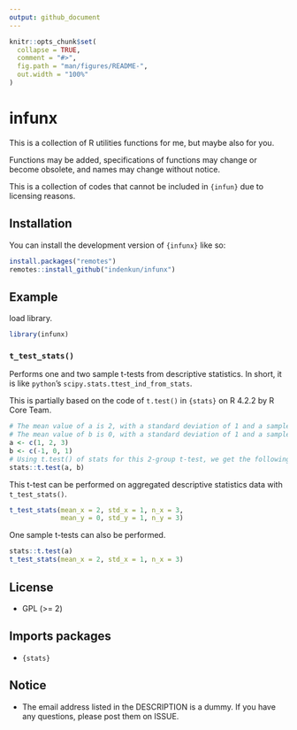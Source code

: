 ```yaml
---
output: github_document
---
```


<!-- README.md is generated from README.Rmd. Please edit that file -->

```r
knitr::opts_chunk$set(
  collapse = TRUE,
  comment = "#>",
  fig.path = "man/figures/README-",
  out.width = "100%"
)
```

# infunx

<!-- badges: start -->
<!-- badges: end -->

This is a collection of R utilities functions for me, but maybe also for you.

Functions may be added, specifications of functions may change or become obsolete, and names may change without notice.

This is a collection of codes that cannot be included in `{infun}` due to licensing reasons.

## Installation

You can install the development version of `{infunx}` like so:

``` r
install.packages("remotes")
remotes::install_github("indenkun/infunx")
```

## Example

load library.

```r
library(infunx)
```

### `t_test_stats()`

Performs one and two sample t-tests from descriptive statistics.
In short, it is like `python`'s `scipy.stats.ttest_ind_from_stats`.

This is partially based on the code of `t.test()` in `{stats}` on R 4.2.2 by R Core Team.

```r
# The mean value of a is 2, with a standard deviation of 1 and a sample size of 3.
# The mean value of b is 0, with a standard deviation of 1 and a sample size of 3.
a <- c(1, 2, 3)
b <- c(-1, 0, 1)
# Using t.test() of stats for this 2-group t-test, we get the following.
stats::t.test(a, b)
```

This t-test can be performed on aggregated descriptive statistics data with `t_test_stats()`.

```r
t_test_stats(mean_x = 2, std_x = 1, n_x = 3,
             mean_y = 0, std_y = 1, n_y = 3)
```

One sample t-tests can also be performed.

```r
stats::t.test(a)
t_test_stats(mean_x = 2, std_x = 1, n_x = 3)
```

## License

* GPL (>= 2)

## Imports packages

* `{stats}`

## Notice

* The email address listed in the DESCRIPTION is a dummy. If you have any questions, please post them on ISSUE.
